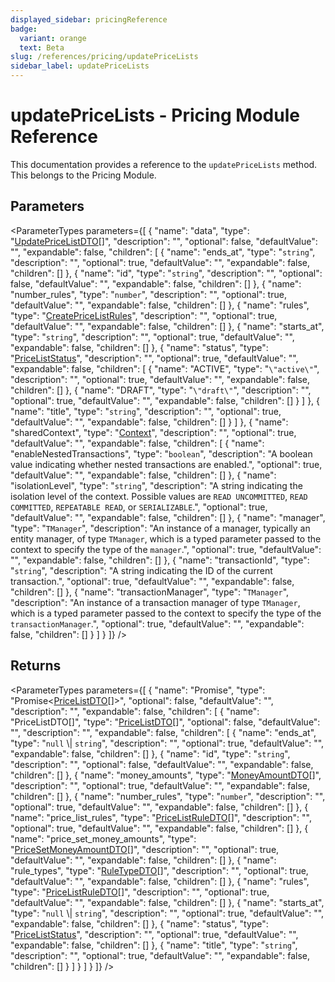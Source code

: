 ```yaml
---
displayed_sidebar: pricingReference
badge:
  variant: orange
  text: Beta
slug: /references/pricing/updatePriceLists
sidebar_label: updatePriceLists
---
```



# updatePriceLists - Pricing Module Reference

This documentation provides a reference to the `updatePriceLists` method. This belongs to the Pricing Module.

## Parameters

<ParameterTypes parameters={[
  {
    "name": "data",
    "type": "[UpdatePriceListDTO](../../interfaces/UpdatePriceListDTO.mdx)[]",
    "description": "",
    "optional": false,
    "defaultValue": "",
    "expandable": false,
    "children": [
      {
        "name": "ends_at",
        "type": "`string`",
        "description": "",
        "optional": true,
        "defaultValue": "",
        "expandable": false,
        "children": []
      },
      {
        "name": "id",
        "type": "`string`",
        "description": "",
        "optional": false,
        "defaultValue": "",
        "expandable": false,
        "children": []
      },
      {
        "name": "number_rules",
        "type": "`number`",
        "description": "",
        "optional": true,
        "defaultValue": "",
        "expandable": false,
        "children": []
      },
      {
        "name": "rules",
        "type": "[CreatePriceListRules](../../interfaces/CreatePriceListRules.mdx)",
        "description": "",
        "optional": true,
        "defaultValue": "",
        "expandable": false,
        "children": []
      },
      {
        "name": "starts_at",
        "type": "`string`",
        "description": "",
        "optional": true,
        "defaultValue": "",
        "expandable": false,
        "children": []
      },
      {
        "name": "status",
        "type": "[PriceListStatus](../../enums/PriceListStatus.mdx)",
        "description": "",
        "optional": true,
        "defaultValue": "",
        "expandable": false,
        "children": [
          {
            "name": "ACTIVE",
            "type": "`\"active\"`",
            "description": "",
            "optional": true,
            "defaultValue": "",
            "expandable": false,
            "children": []
          },
          {
            "name": "DRAFT",
            "type": "`\"draft\"`",
            "description": "",
            "optional": true,
            "defaultValue": "",
            "expandable": false,
            "children": []
          }
        ]
      },
      {
        "name": "title",
        "type": "`string`",
        "description": "",
        "optional": true,
        "defaultValue": "",
        "expandable": false,
        "children": []
      }
    ]
  },
  {
    "name": "sharedContext",
    "type": "[Context](../../interfaces/Context.mdx)",
    "description": "",
    "optional": true,
    "defaultValue": "",
    "expandable": false,
    "children": [
      {
        "name": "enableNestedTransactions",
        "type": "`boolean`",
        "description": "A boolean value indicating whether nested transactions are enabled.",
        "optional": true,
        "defaultValue": "",
        "expandable": false,
        "children": []
      },
      {
        "name": "isolationLevel",
        "type": "`string`",
        "description": "A string indicating the isolation level of the context. Possible values are `READ UNCOMMITTED`, `READ COMMITTED`, `REPEATABLE READ`, or `SERIALIZABLE`.",
        "optional": true,
        "defaultValue": "",
        "expandable": false,
        "children": []
      },
      {
        "name": "manager",
        "type": "`TManager`",
        "description": "An instance of a manager, typically an entity manager, of type `TManager`, which is a typed parameter passed to the context to specify the type of the `manager`.",
        "optional": true,
        "defaultValue": "",
        "expandable": false,
        "children": []
      },
      {
        "name": "transactionId",
        "type": "`string`",
        "description": "A string indicating the ID of the current transaction.",
        "optional": true,
        "defaultValue": "",
        "expandable": false,
        "children": []
      },
      {
        "name": "transactionManager",
        "type": "`TManager`",
        "description": "An instance of a transaction manager of type `TManager`, which is a typed parameter passed to the context to specify the type of the `transactionManager`.",
        "optional": true,
        "defaultValue": "",
        "expandable": false,
        "children": []
      }
    ]
  }
]} />

## Returns

<ParameterTypes parameters={[
  {
    "name": "Promise",
    "type": "Promise&#60;[PriceListDTO](../../interfaces/PriceListDTO.mdx)[]&#62;",
    "optional": false,
    "defaultValue": "",
    "description": "",
    "expandable": false,
    "children": [
      {
        "name": "PriceListDTO[]",
        "type": "[PriceListDTO](../../interfaces/PriceListDTO.mdx)[]",
        "optional": false,
        "defaultValue": "",
        "description": "",
        "expandable": false,
        "children": [
          {
            "name": "ends_at",
            "type": "`null` \\| `string`",
            "description": "",
            "optional": true,
            "defaultValue": "",
            "expandable": false,
            "children": []
          },
          {
            "name": "id",
            "type": "`string`",
            "description": "",
            "optional": false,
            "defaultValue": "",
            "expandable": false,
            "children": []
          },
          {
            "name": "money_amounts",
            "type": "[MoneyAmountDTO](../../interfaces/MoneyAmountDTO.mdx)[]",
            "description": "",
            "optional": true,
            "defaultValue": "",
            "expandable": false,
            "children": []
          },
          {
            "name": "number_rules",
            "type": "`number`",
            "description": "",
            "optional": true,
            "defaultValue": "",
            "expandable": false,
            "children": []
          },
          {
            "name": "price_list_rules",
            "type": "[PriceListRuleDTO](../../interfaces/PriceListRuleDTO.mdx)[]",
            "description": "",
            "optional": true,
            "defaultValue": "",
            "expandable": false,
            "children": []
          },
          {
            "name": "price_set_money_amounts",
            "type": "[PriceSetMoneyAmountDTO](../../interfaces/PriceSetMoneyAmountDTO.mdx)[]",
            "description": "",
            "optional": true,
            "defaultValue": "",
            "expandable": false,
            "children": []
          },
          {
            "name": "rule_types",
            "type": "[RuleTypeDTO](../../interfaces/RuleTypeDTO.mdx)[]",
            "description": "",
            "optional": true,
            "defaultValue": "",
            "expandable": false,
            "children": []
          },
          {
            "name": "rules",
            "type": "[PriceListRuleDTO](../../interfaces/PriceListRuleDTO.mdx)[]",
            "description": "",
            "optional": true,
            "defaultValue": "",
            "expandable": false,
            "children": []
          },
          {
            "name": "starts_at",
            "type": "`null` \\| `string`",
            "description": "",
            "optional": true,
            "defaultValue": "",
            "expandable": false,
            "children": []
          },
          {
            "name": "status",
            "type": "[PriceListStatus](../../enums/PriceListStatus.mdx)",
            "description": "",
            "optional": true,
            "defaultValue": "",
            "expandable": false,
            "children": []
          },
          {
            "name": "title",
            "type": "`string`",
            "description": "",
            "optional": true,
            "defaultValue": "",
            "expandable": false,
            "children": []
          }
        ]
      }
    ]
  }
]} />
